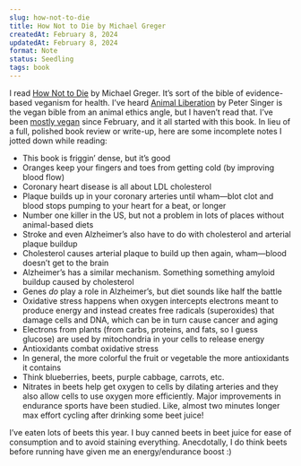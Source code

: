 ```yaml
---
slug: how-not-to-die
title: How Not to Die by Michael Greger
createdAt: February 8, 2024
updatedAt: February 8, 2024
format: Note
status: Seedling
tags: book
---
```


I read [How Not to Die](https://www.goodreads.com/book/show/25663961-how-not-to-die) by Michael Greger. It’s sort of the bible of evidence-based veganism for health. I’ve heard [Animal Liberation](https://www.goodreads.com/book/show/29380.Animal_Liberation) by Peter Singer is the vegan bible from an animal ethics angle, but I haven’t read that. I’ve been [mostly vegan](/vegan-dissonance) since February, and it all started with this book. In lieu of a full, polished book review or write-up, here are some incomplete notes I jotted down while reading:

- This book is friggin’ dense, but it’s good
- Oranges keep your fingers and toes from getting cold (by improving blood flow)
- Coronary heart disease is all about LDL cholesterol
- Plaque builds up in your coronary arteries until wham—blot clot and blood stops pumping to your heart for a beat, or longer
- Number one killer in the US, but not a problem in lots of places without animal-based diets
- Stroke and even Alzheimer’s also have to do with cholesterol and arterial plaque buildup
- Cholesterol causes arterial plaque to build up then again, wham—blood doesn’t get to the brain
- Alzheimer’s has a similar mechanism. Something something amyloid buildup caused by cholesterol
- Genes _do_ play a role in Alzheimer’s, but diet sounds like half the battle
- Oxidative stress happens when oxygen intercepts electrons meant to produce energy and instead creates free radicals (superoxides) that damage cells and DNA, which can be in turn cause cancer and aging
- Electrons from plants (from carbs, proteins, and fats, so I guess glucose) are used by mitochondria in your cells to release energy
- Antioxidants combat oxidative stress
- In general, the more colorful the fruit or vegetable the more antioxidants it contains
- Think blueberries, beets, purple cabbage, carrots, etc.
- Nitrates in beets help get oxygen to cells by dilating arteries and they also allow cells to use oxygen more efficiently. Major improvements in endurance sports have been studied. Like, almost two minutes longer max effort cycling after drinking some beet juice!

I’ve eaten lots of beets this year. I buy canned beets in beet juice for ease of consumption and to avoid staining everything. Anecdotally, I do think beets before running have given me an energy/endurance boost :)
